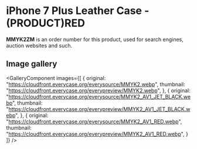 
# iPhone 7 Plus Leather Case - (PRODUCT)RED

<Callout type='info' emoji='👉🏻'>**MMYK2ZM** is an order number for this product, used for search engines, auction websites and such.</Callout>

## Image gallery

<GalleryComponent
    images={[
      {
        original: "https://cloudfront.everycase.org/everysource/MMYK2.webp",
        thumbnail: "https://cloudfront.everycase.org/everypreview/MMYK2.webp",
      },
      {
        original: "https://cloudfront.everycase.org/everysource/MMYK2_AV1_JET_BLACK.webp",
        thumbnail: "https://cloudfront.everycase.org/everypreview/MMYK2_AV1_JET_BLACK.webp",
      },
      {
        original: "https://cloudfront.everycase.org/everysource/MMYK2_AV1_RED.webp",
        thumbnail: "https://cloudfront.everycase.org/everypreview/MMYK2_AV1_RED.webp",
      }
    ]}
  />
